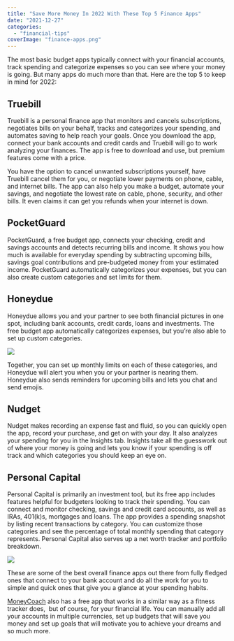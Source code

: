 ```yaml
---
title: "Save More Money In 2022 With These Top 5 Finance Apps"
date: "2021-12-27"
categories: 
  - "financial-tips"
coverImage: "finance-apps.png"
---
```


The most basic budget apps typically connect with your financial accounts, track spending and categorize expenses so you can see where your money is going. But many apps do much more than that. Here are the top 5 to keep in mind for 2022:

## Truebill

Truebill is a personal finance app that monitors and cancels subscriptions, negotiates bills on your behalf, tracks and categorizes your spending, and automates saving to help reach your goals. Once you download the app, connect your bank accounts and credit cards and Truebill will go to work analyzing your finances. The app is free to download and use, but premium features come with a price.

You have the option to cancel unwanted subscriptions yourself, have Truebill cancel them for you, or negotiate lower payments on phone, cable, and internet bills. The app can also help you make a budget, automate your savings, and negotiate the lowest rate on cable, phone, security, and other bills. It even claims it can get you refunds when your internet is down.

## PocketGuard

PocketGuard, a free budget app, connects your checking, credit and savings accounts and detects recurring bills and income. It shows you how much is available for everyday spending by subtracting upcoming bills, savings goal contributions and pre-budgeted money from your estimated income. PocketGuard automatically categorizes your expenses, but you can also create custom categories and set limits for them.

## Honeydue

Honeydue allows you and your partner to see both financial pictures in one spot, including bank accounts, credit cards, loans and investments. The free budget app automatically categorizes expenses, but you’re also able to set up custom categories.

![](/images/blog-images/mad_5e45211173f561581588753.png)

Together, you can set up monthly limits on each of these categories, and Honeydue will alert you when you or your partner is nearing them. Honeydue also sends reminders for upcoming bills and lets you chat and send emojis. 

## Nudget

Nudget makes recording an expense fast and fluid, so you can quickly open the app, record your purchase, and get on with your day. It also analyzes your spending for you in the Insights tab. Insights take all the guesswork out of where your money is going and lets you know if your spending is off track and which categories you should keep an eye on.

## Personal Capital

Personal Capital is primarily an investment tool, but its free app includes features helpful for budgeters looking to track their spending. You can connect and monitor checking, savings and credit card accounts, as well as IRAs, 401(k)s, mortgages and loans. The app provides a spending snapshot by listing recent transactions by category. You can customize those categories and see the percentage of total monthly spending that category represents. Personal Capital also serves up a net worth tracker and portfolio breakdown.

![](/images/blog-images/personal-capital-2-1024x543.jpg)

These are some of the best overall finance apps out there from fully fledged ones that connect to your bank account and do all the work for you to simple and quick ones that give you a glance at your spending habits.

[MoneyCoach](https://apps.apple.com/app/apple-store/id989642198) also has a free app that works in a similar way as a fitness tracker does,  but of course, for your financial life. You can manually add all your accounts in multiple currencies, set up budgets that will save you money and set up goals that will motivate you to achieve your dreams and so much more.